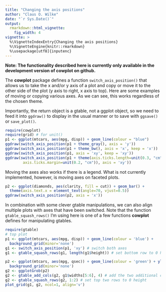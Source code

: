 ```yaml
---
title: "Changing the axis positions"
author: "Claus O. Wilke"
date: "`r Sys.Date()`"
output:
  rmarkdown::html_vignette:
    fig_width: 4
vignette: >
  %\VignetteIndexEntry{Changing the axis positions}
  %\VignetteEngine{knitr::rmarkdown}
  %\usepackage[utf8]{inputenc}
---
```

**Note: The functionality described here is currently only available in the development version of cowplot on github.**

The **cowplot** package defines a function `switch_axis_position()` that allows us to take the x and/or y axis of a plot and copy or move it to the other side of the plot (y axis to right, x axis to top). Here are some examples of moving or copying various axes. As we can see, this works regardless of the chosen theme.

Importantly, the return object is a gtable, not a ggplot object, so we need to feed it into `ggdraw()` to display in the usual manner or to save with `ggsave()` or `save_plot()`.
```r
require(cowplot)
require(grid) # for unit()
p1 <- ggplot(mtcars, aes(mpg, disp)) + geom_line(colour = "blue")
ggdraw(switch_axis_position(p1 + theme_gray(), axis = 'y'))
ggdraw(switch_axis_position(p1 + theme_bw(), axis = 'x', keep = 'x'))
ggdraw(switch_axis_position(p1, axis = 'xy', keep = 'xy'))
ggdraw(switch_axis_position(p1 + theme(axis.ticks.length=unit(0.3, "cm"),
        axis.ticks.margin=unit(0.2, "cm")), axis = 'xy'))
```

Moving the axes also works if there is a legend. What is not currently implemented, however, is moving axes on faceted plots.
```r
p2 <- ggplot(diamonds, aes(clarity, fill = cut)) + geom_bar() +
  theme(axis.text.x = element_text(angle=70, vjust=0.5))
ggdraw(switch_axis_position(p2, axis = 'x'))
```

In combination with some clever gtable manipulations, we can also align multiple plots with axes that have been switched. Note that the function `gtable_squash_rows()` I'm using here is one of a few functions **cowplot** defines for manipulating gtables.
```r
require(gtable)
# top plot
p1 <- ggplot(mtcars, aes(mpg, disp)) + geom_line(colour = 'blue') +
  background_grid(minor='none')
g1 <- switch_axis_position(p1, 'xy') # switch both axes
g1 <- gtable_squash_rows(g1, length(g1$height)) # set bottom row to 0 height

p2 <- ggplot(mtcars, aes(mpg, qsec)) + geom_line(colour = 'green') + ylim(14, 25) +
  background_grid(minor='none')
g2 <- ggplotGrob(p2)
g2 <- gtable_add_cols(g2, g1$widths[5:6], 4) # add the two additional columns that g1 has
g2 <- gtable_squash_rows(g2, 1:2) # set top two rows to 0 height
plot_grid(g1, g2, ncol=1, align='v')
```

